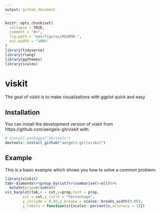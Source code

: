 ```yaml
---
output: github_document
---
```


<!-- README.md is generated from README.Rmd. Please edit that file -->

```r
knitr::opts_chunk$set(
  collapse = TRUE,
  comment = "#>",
  fig.path = "man/figures/README-",
  out.width = "100%"
)
library(tidyverse)
library(rlang)
library(ggthemes)
library(scales)
```

# viskit

<!-- badges: start -->
<!-- badges: end -->

The goal of viskit is to make visualizations with ggplot quick and easy

## Installation

You can install the development version of viskit from https://github.com/aengels-git/viskit with:

``` r
# install.packages("devtools")
devtools::install_github("aengels-git/viskit")
```

## Example

This is a basic example which shows you how to solve a common problem:

```r
library(viskit)
tab<-diamonds%>%group_by(cut)%>%summarise(n=n())%>%
  mutate(prop=n/sum(n))
vis_barplot(tab,x = cut,y=prop,text = prop,
        col = cut,y_title = "Percentage",
        y_include = 0.45,y_breaks = scales::breaks_width(0.05),
        y_labels = function(x){scales::percent(x,accuracy = 1)})

```
